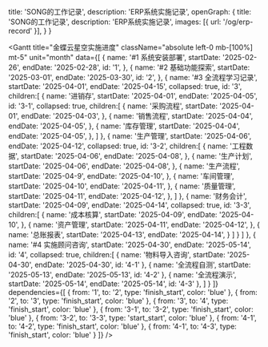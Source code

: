   title: 'SONG的工作记录',
  description: 'ERP系统实施记录',
  openGraph: {
    title: 'SONG的工作记录',
    description: 'ERP系统实施记录',
    images: [{ url: '/og/erp-record' }],
  }
}

<Gantt 
  title="金蝶云星空实施进度" 
  className="absolute left-0 mb-[100%] mt-5"
  unit="month"
  data={[
    {
      name: '#1 系统安装部署',
      startDate: '2025-02-26',
      endDate: '2025-02-28',
      id: '1',
    },
    {
      name: '#2 基础功能探索',
      startDate: '2025-03-01',
      endDate: '2025-03-30',
      id: '2',
    },
    {
      name: '#3 全流程学习记录',
      startDate: '2025-04-01',
      endDate: '2025-04-15',
      collapsed: true,
      id: '3',
      children:[
        {
          name: '进销存',
          startDate: '2025-04-01',
          endDate: '2025-04-05',
          id: '3-1',
          collapsed: true,
          children:[
            {
              name: '采购流程',
              startDate: '2025-04-01',
              endDate: '2025-04-03',
            },
            {
              name: '销售流程',
              startDate: '2025-04-04',
              endDate: '2025-04-05',
            },
            {
              name: '库存管理',
              startDate: '2025-04-04',
              endDate: '2025-04-05',
            },
          ]
        },
        {
          name: '生产管理',
          startDate: '2025-04-06',
          endDate: '2025-04-12',
          collapsed: true,
          id: '3-2',
          children:[
            {
              name: '工程数据',
              startDate: '2025-04-06',
              endDate: '2025-04-08',
            },
            {
              name: '生产计划',
              startDate: '2025-04-06',
              endDate: '2025-04-08',
            },
            {
              name: '生产流程',
              startDate: '2025-04-9',
              endDate: '2025-04-10',
            },
            {
              name: '车间管理',
              startDate: '2025-04-10',
              endDate: '2025-04-11',
            },
            {
              name: '质量管理',
              startDate: '2025-04-11',
              endDate: '2025-04-12',
            },
          ]
        },
        {
          name: '财务会计',
          startDate: '2025-04-09',
          endDate: '2025-04-14',
          collapsed: true,
          id: '3-3',
          children:[
            {
              name: '成本核算',
              startDate: '2025-04-09',
              endDate: '2025-04-10',
            },
            {
              name: '资产管理',
              startDate: '2025-04-11',
              endDate: '2025-04-12',
            },
            {
              name: '总账报表',
              startDate: '2025-04-13',
              endDate: '2025-04-14',
            }
          ]
        }
      ]
    },
    {
      name: '#4 实施顾问咨询',
      startDate: '2025-04-30',
      endDate: '2025-05-14',
      id: '4',
      collapsed: true,
      children:[
        {
          name: '物料导入咨询',
          startDate: '2025-04-30',
          endDate: '2025-04-30',
          id: '4-1'
        },
        {
          name: '全流程自测',
          startDate: '2025-05-13',
          endDate: '2025-05-13',
          id: '4-2'
        },
        {
          name: '全流程演示',
          startDate: '2025-05-14',
          endDate: '2025-05-14',
          id: '4-3'
        },
      ]
    }
  ]}
  dependencies={[
    {
      from: '1',
      to: '2',
      type: 'finish_start',
      color: 'blue'
    },
    {
      from: '2',
      to: '3',
      type: 'finish_start',
      color: 'blue'
    },
    {
      from: '3',
      to: '4',
      type: 'finish_start',
      color: 'blue'
    },
    {
      from: '3-1',
      to: '3-2',
      type: 'finish_start',
      color: 'blue'
    },
    {
      from: '3-2',
      to: '3-3',
      type: 'start_start',
      color: 'blue'
    },
    {
      from: '4-1',
      to: '4-2',
      type: 'finish_start',
      color: 'blue'
    },
    {
      from: '4-1',
      to: '4-3',
      type: 'finish_start',
      color: 'blue'
    }
  ]}
/>